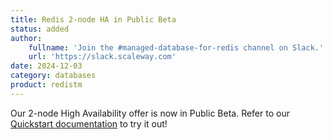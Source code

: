 ```yaml
---
title: Redis 2-node HA in Public Beta
status: added
author:
    fullname: 'Join the #managed-database-for-redis channel on Slack.'
    url: 'https://slack.scaleway.com'
date: 2024-12-03
category: databases
product: redistm
---
```


Our 2-node High Availability offer is now in Public Beta. Refer to our [Quickstart documentation](https://www.scaleway.com/en/docs/managed-databases/redis/quickstart/) to try it out!

